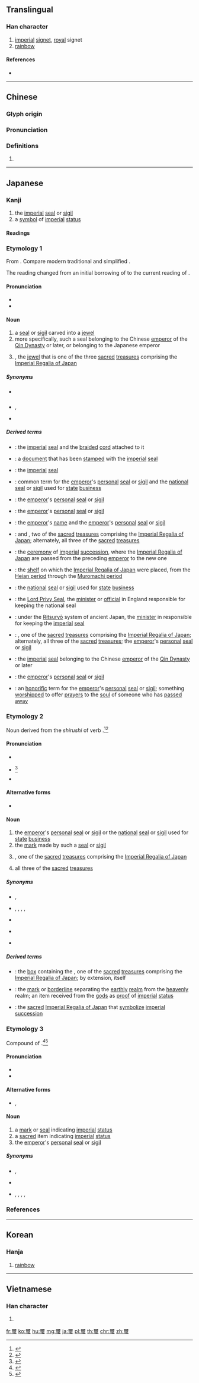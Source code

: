 {{character info/new}}
{{also|玺}}
==Translingual==

===Han character===
{{Han char|rn=96|rad=玉|as=14|sn=19|four=10103|canj=MBMGI|ids=⿱爾玉}}

# [[imperial]] [[signet]], [[royal]] signet
# [[rainbow]]

====References====
* {{Han ref|kx=0744.150|dkj=21309|dj=1153.020|hdz=21144.050|uh=74BD|ud=29885|bh=C3A2|bd=50082}}

----

==Chinese==
{{zh-forms|s=玺|alt=鉨}}

===Glyph origin===
{{Han etym}}

===Pronunciation===
{{zh-pron
|m=xǐ
|c=saai2
|h=pfs=
|md=
|mn=sú
|w=
|mc=y
|oc=y
|cat=n
}}

===Definitions===
{{zh-hanzi}}

# {{rfdef|lang=zh}}

----

==Japanese==

===Kanji===
{{ja-kanji|grade=c|rs=玉14}}

# the [[imperial]] [[seal]] or [[sigil]]
# a [[symbol]] of [[imperial]] [[status]]

====Readings====
{{ja-readings
|goon=[[し]] (shi) {{qualifier|non-[[w:Jōyō kanji|Jōyō]] reading}}
|kanon=[[し]] (shi) {{qualifier|non-[[w:Jōyō kanji|Jōyō]] reading}}
|kanyoon=[[じ]] (ji)
|kun=[[しるし]] (shirushi) {{qualifier|non-[[w:Jōyō kanji|Jōyō]] reading}}, [[みしるし]] (mishirushi) {{qualifier|non-[[w:Jōyō kanji|Jōyō]] reading}}
}}

===Etymology 1===
From {{etyl|ltc|ja|sort=し'}} {{m|ltc|璽|tr=sjeX}}. Compare modern {{etyl|cmn|-}} traditional {{m|cmn|璽}} and simplified {{m|cmn|玺|tr=xǐ}}.

The reading changed from an initial borrowing of {{IPAchar|/shi/ [ɕi]}} to the current reading of {{IPAchar|/ji/ [d͡ʑi]}}.

====Pronunciation====
* {{l|ja|sc=Latn|音読み|On'yomi}}
* {{IPA|lang=ja|[d͡ʑi]}}

====Noun====
{{ja-noun|じ|hhira=}}

# a [[seal]] or [[sigil]] carved into a [[jewel]]
# more specifically, such a seal belonging to the Chinese [[emperor]] of the [[w:Qin Dynasty|Qin Dynasty]] or later, or belonging to the Japanese emperor
# {{ja-l|八尺瓊曲玉||Yasakani no Magatama}}, the [[jewel]] that is one of the three [[sacred]] [[treasure]]s comprising the [[w:Imperial Regalia of Japan|Imperial Regalia of Japan]]

=====Synonyms=====
* {{sense|carved jewel}} {{ja-l|玉璽|ぎょくじ|gyokuji}}
* {{sense|imperial seal}} {{ja-l|玉璽|ぎょくじ|gyokuji}}, {{ja-l|御璽|ぎょじ|gyoji}}
* {{sense|imperial regalia}} {{ja-l|八尺瓊曲玉|やさかにのまがたま|Yasakani no Magatama}}

=====Derived terms=====
{{der-top}}
* {{ja-l|璽綬|じじゅ|jiju}}: the [[imperial]] [[seal]] and the [[braid]]ed [[cord]] attached to it
* {{ja-l|璽書|じしょ|jisho}}: a [[document]] that has been [[stamp]]ed with the [[imperial]] [[seal]]
* {{ja-l|璽符|じふ|jifu}}: the [[imperial]] [[seal]]
{{der-mid}}
* {{ja-l|印璽|いんじ|inji}}: common term for the [[emperor]]'s [[personal]] [[seal]] or [[sigil]] and the [[national]] [[seal]] or [[sigil]] used for [[state]] [[business]]
* {{ja-l|玉璽|ぎょくじ|gyokuji}}: the [[emperor]]'s [[personal]] [[seal]] or [[sigil]]
* {{ja-l|御璽|ぎょじ|gyoji}}: the [[emperor]]'s [[personal]] [[seal]] or [[sigil]]
* {{ja-l|御名御璽|ぎょめいぎょじ|gyomei gyoji}}: the [[emperor]]'s [[name]] and the [[emperor]]'s [[personal]] [[seal]] or [[sigil]]
* {{ja-l|剣璽|けんじ|kenji}}: {{ja-l|草薙の剣||Kusanagi no Tsurugi}} and {{ja-l|八尺瓊勾玉||Yasakani no Magatama}}, two of the [[sacred]] [[treasure]]s comprising the [[w:Imperial Regalia of Japan|Imperial Regalia of Japan]]; alternately, all three of the [[sacred]] [[treasure]]s
* {{ja-l|剣璽渡御|けんじとぎょ|kenji togyo}}: the [[ceremony]] of [[imperial]] [[succession]], where the [[w:Imperial Regalia of Japan|Imperial Regalia of Japan]] are passed from the preceding [[emperor]] to the new one
* {{ja-l|剣璽の案|けんじのあん|kenji no an}}: the [[shelf]] on which the [[w:Imperial Regalia of Japan|Imperial Regalia of Japan]] were placed, from the [[w:Heian period|Heian period]] through the [[w:Muromachi period|Muromachi period]]
* {{ja-l|国璽|こくじ|kokuji}}: the [[national]] [[seal]] or [[sigil]] used for [[state]] [[business]]
* {{ja-l|国璽尚書|こくじしょうしょ|kokuji shōsho}}: the [[Lord Privy Seal]], the [[minister]] or [[official]] in England responsible for keeping the national seal
* {{ja-l|掌璽官|しょうじかん|shōjikan}}: under the [[w:Ritsuryō|Ritsuryō]] system of ancient Japan, the [[minister]] in responsible for keeping the [[imperial]] [[seal]]
* {{ja-l|神璽|しんじ|shinji}}: {{ja-l|八尺瓊勾玉||Yasakani no Magatama}}, one of the [[sacred]] [[treasure]]s comprising the [[w:Imperial Regalia of Japan|Imperial Regalia of Japan]]; alternately, all three of the [[sacred]] [[treasure]]s; the [[emperor]]'s [[personal]] [[seal]] or [[sigil]]
* {{ja-l|伝国の璽|でんこくのじ|denkoku no ji}}: the [[imperial]] [[seal]] belonging to the Chinese [[emperor]] of the [[w:Qin Dynasty|Qin Dynasty]] or later
* {{ja-l|宝璽|ほうじ|hōji}}: the [[emperor]]'s [[personal]] [[seal]] or [[sigil]]
* {{ja-l|霊璽|れいじ|reiji}}: an [[honorific]] term for the [[emperor]]'s [[personal]] [[seal]] or [[sigil]]; something [[worship]]ped to offer [[prayer]]s to the [[soul]] of someone who has [[pass away|passed away]]
{{der-bottom}}

===Etymology 2===
Noun derived from the {{m|ja|連用形|tr=ren'yōkei||stem form}} ''shirushi'' of verb {{m|ja|印す|tr=shirusu||to stamp with a seal or sigil; to mark or brand}}.<ref name="KDJ">{{R:Kokugo Dai Jiten}}</ref><ref name="DJR">{{R:Daijirin}}</ref>

====Pronunciation====
* {{l|ja|sc=Latn|訓読み|Kun'yomi}}
* {{ja-accent-common|h|し|るし}}<ref name="NHK">{{R:NHK Hatsuon}}</ref>
* {{IPA|lang=ja|[ɕiɾ̠ɯᵝɕi]}}

====Alternative forms====
* {{ja-l|印}}

====Noun====
{{ja-noun|しるし}}

# the [[emperor]]'s [[personal]] [[seal]] or [[sigil]] or the [[national]] [[seal]] or [[sigil]] used for [[state]] [[business]]
# the [[mark]] made by such a [[seal]] or [[sigil]]
# {{ja-l|八尺瓊勾玉||Yasakani no Magatama}}, one of the [[sacred]] [[treasure]]s comprising the [[w:Imperial Regalia of Japan|Imperial Regalia of Japan]]
# all three of the [[sacred]] [[treasure]]s

=====Synonyms=====
* {{sense|imperial seal}} {{ja-l|印璽|いんじ|inji}}, {{ja-l|御璽|ぎょじ|gyoji}}
* {{sense|emperor's seal}} {{ja-l|印璽|いんじ|inji}}, {{ja-l|御璽|ぎょじ|gyoji}}, {{ja-l|璽符|じふ|jifu}}, {{ja-l|宝璽|ほうじ|hōji}}, {{ja-l|霊璽|れいじ|reiji}}
* {{sense|national seal}} {{ja-l|国璽|こくじ|kokuji}}
* {{sense|imperial regalia}} {{ja-l|八尺瓊勾玉|やさかにのまがたま|Yasakani no Magatama}}
* {{sense|all three imperial regalia}} {{ja-l|三種の神器|さんしゅのしんき|Sanshu no Shinki}}

=====Derived terms=====
{{der-top}}
* {{ja-l|璽の御筥|しるしのみはこ|shirushi no mihako}}: the [[box]] containing the {{ja-l|八尺瓊勾玉||Yasakani no Magatama}}, one of the [[sacred]] [[treasure]]s comprising the [[w:Imperial Regalia of Japan|Imperial Regalia of Japan]]; by extension, {{ja-l|八尺瓊勾玉||Yasakani no Magatama}} itself
{{der-mid}}
* {{ja-l|天つ璽|あまつしるし|ama tsu shirushi}}: the [[mark]] or [[borderline]] separating the [[earthly]] [[realm]] from the [[heavenly]] realm; an item received from the [[god]]s as [[proof]] of [[imperial]] [[status]]
* {{ja-l|御璽|みしるし|mishirushi}}: the [[sacred]] [[w:Imperial Regalia of Japan|Imperial Regalia of Japan]] that [[symbolize]] [[imperial]] [[succession]]
{{der-bottom}}

===Etymology 3===
Compound of {{prefix|lang=ja|sort=みしるし|御|tr1=mi|pos1=honorific prefix|璽|tr2=shirushi|t2=imperial mark, seal, or sigil}}.<ref name="KDJ">{{R:Kokugo Dai Jiten}}</ref><ref name="DJR">{{R:Daijirin}}</ref>

====Pronunciation====
* {{l|ja|sc=Latn|訓読み|Kun'yomi}}
* {{IPA|lang=ja|[miɕiɾ̠ɯᵝɕi]}}

====Alternative forms====
* {{ja-l|御璽}}, {{ja-l|御印}}

====Noun====
{{ja-noun|みしるし}}

# a [[mark]] or [[seal]] indicating [[imperial]] [[status]]
# a [[sacred]] item indicating [[imperial]] [[status]]
# the [[emperor]]'s [[personal]] [[seal]] or [[sigil]]

=====Synonyms=====
* {{sense|imperial seal}} {{ja-l|印璽|いんじ|inji}}, {{ja-l|御璽|ぎょじ|gyoji}}
* {{sense|sacred item}} {{ja-l|神器|しんき|shinki}}
* {{sense|emperor's seal}} {{ja-l|印璽|いんじ|inji}}, {{ja-l|御璽|ぎょじ|gyoji}}, {{ja-l|璽符|じふ|jifu}}, {{ja-l|宝璽|ほうじ|hōji}}, {{ja-l|霊璽|れいじ|reiji}}

===References===
<references/>

----

==Korean==

===Hanja===
{{ko-hanja|hangeul=새|eumhun=|rv=sae|mr=sae|y=say}}

# [[rainbow]]

----

==Vietnamese==

===Han character===
{{vi-hantu|[[tỉ]], [[tỷ]]|rs=玉14}}

# {{defn|lang=vi|sort=玉14}}

[[fr:璽]]
[[ko:璽]]
[[hu:璽]]
[[mg:璽]]
[[ja:璽]]
[[pl:璽]]
[[th:璽]]
[[chr:璽]]
[[zh:璽]]